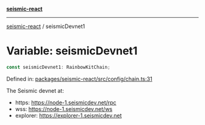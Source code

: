[**seismic-react**](/seismic-react/README.mdx)

---

[seismic-react](/seismic-react/globals.mdx) / seismicDevnet1

# Variable: seismicDevnet1

```ts
const seismicDevnet1: RainbowKitChain;
```

Defined in: [packages/seismic-react/src/config/chain.ts:31](https://github.com/SeismicSystems/seismic-client/blob/fe4ea18662b9b9725dc8d15ad03bde6f01c024a3/packages/seismic-react/src/config/chain.ts#L31)

The Seismic devnet at:

- https: https://node-1.seismicdev.net/rpc
- wss: https://node-1.seismicdev.net/ws
- explorer: https://explorer-1.seismicdev.net
